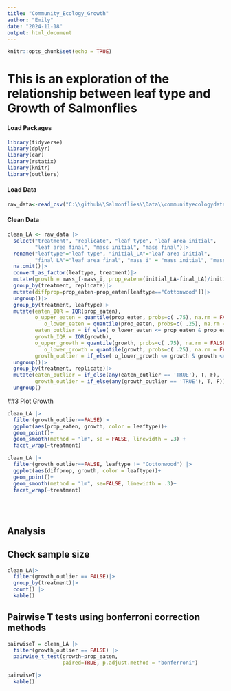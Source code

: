 ```yaml
---
title: "Community_Ecology_Growth"
author: "Emily"
date: "2024-11-18"
output: html_document
---
```


```r
knitr::opts_chunk$set(echo = TRUE)
```

# This is an exploration of the relationship between leaf type and Growth of Salmonflies 

#### Load Packages 

```r
library(tidyverse)
library(dplyr)
library(car)
library(rstatix)
library(knitr)
library(outliers)
```

#### Load Data
```r
raw_data<-read_csv("C:\\github\\Salmonflies\\Data\\communityecologydata_2022.csv", n_max=84)
```

#### Clean Data 

```r
clean_LA <- raw_data |>
  select("treatment", "replicate", "leaf type", "leaf area initial", 
         "leaf area final", "mass initial", "mass final")|>
  rename("leaftype"="leaf type", "initial_LA"="leaf area initial", 
         "final_LA"="leaf area final", "mass_i" = "mass initial", "mass_f" = "mass final" )|>
  na.omit()|>
  convert_as_factor(leaftype, treatment)|>
  mutate(growth = mass_f-mass_i, prop_eaten=(initial_LA-final_LA)/initial_LA, )|>
  group_by(treatment, replicate)|>
  mutate(diffprop=prop_eaten-prop_eaten[leaftype=="Cottonwood"])|>
  ungroup()|>
  group_by(treatment, leaftype)|>
  mutate(eaten_IQR = IQR(prop_eaten), 
         o_upper_eaten = quantile(prop_eaten, probs=c( .75), na.rm = FALSE)+1.5*eaten_IQR,  
            o_lower_eaten = quantile(prop_eaten, probs=c( .25), na.rm = FALSE)-1.5*eaten_IQR, 
         eaten_outlier = if_else( o_lower_eaten <= prop_eaten & prop_eaten <= o_upper_eaten, F,T),
         growth_IQR = IQR(growth), 
         o_upper_growth = quantile(growth, probs=c( .75), na.rm = FALSE)+1.5*growth_IQR,  
            o_lower_growth = quantile(growth, probs=c( .25), na.rm = FALSE)-1.5*growth_IQR, 
         growth_outlier = if_else( o_lower_growth <= growth & growth <= o_upper_growth, F,T))|>
  ungroup()|>
  group_by(treatment, replicate)|>
  mutate(eaten_outlier = if_else(any(eaten_outlier == 'TRUE'), T, F), 
         growth_outlier = if_else(any(growth_outlier == 'TRUE'), T, F))|>
  ungroup()
```


##3 Plot Growth 

```r
clean_LA |>
  filter(growth_outlier==FALSE)|>
  ggplot(aes(prop_eaten, growth, color = leaftype))+
  geom_point()+
  geom_smooth(method = "lm", se = FALSE, linewidth = .3) +
  facet_wrap(~treatment)

clean_LA |>
  filter(growth_outlier==FALSE, leaftype != "Cottonwood") |>
  ggplot(aes(diffprop, growth, color = leaftype))+
  geom_point()+
  geom_smooth(method = "lm", se=FALSE, linewidth = .3)+
  facet_wrap(~treatment)
  
```
<br> 

## Analysis 

## Check sample size 

```r
clean_LA|>
  filter(growth_outlier == FALSE)|>
  group_by(treatment)|>
  count() |>
  kable()
```

## Pairwise T tests using bonferroni correction methods 
```r
pairwiseT = clean_LA |>
  filter(growth_outlier == FALSE) |>
  pairwise_t_test(growth~prop_eaten, 
                  paired=TRUE, p.adjust.method = "bonferroni")

pairwiseT|>
  kable()


```
